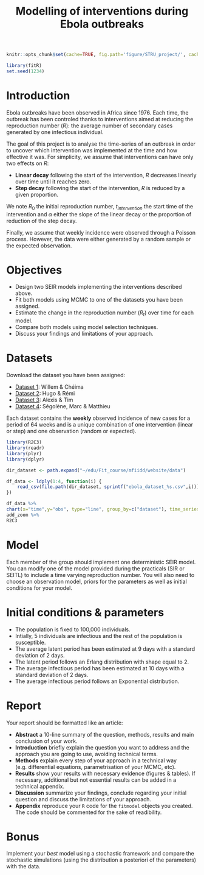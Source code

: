 % Modelling of interventions during Ebola outbreaks

```r
knitr::opts_chunk$set(cache=TRUE, fig.path='figure/STRU_project/', cache.path='cache/STRU_project/' ,fig.cap='', fig.align="center", message=FALSE, tidy=TRUE, warning=FALSE)
```

```r
library(fitR)
set.seed(1234)
```

# Introduction

Ebola outbreaks have been observed in Africa since 1976. Each time, the outbreak has been controled thanks to interventions aimed at reducing the reproduction number ($R$): the average number of secondary cases generated by one infectious individual. 

The goal of this project is to analyse the time-series of an outbreak in order to uncover which intervention was implemented at the time and how effective it was. For simplicity, we assume that interventions can have only two effects on $R$:

* __Linear decay__ following the start of the intervention, $R$ decreases linearly over time until it reaches zero.
* __Step decay__ following the start of the intervention, $R$ is reduced by a given proportion.

We note $R_0$ the initial reproduction number, $t_{intervention}$ the start time of the intervention and $\alpha$ either the slope of the linear decay or the proportion of reduction of the step decay.

Finally, we assume that weekly incidence were observed through a Poisson process. However, the data were either generated by a random sample or the expected observation.

# Objectives

* Design two SEIR models implementing the interventions described above.
* Fit both models using MCMC to one of the datasets you have been assigned.
* Estimate the change in the reproduction number ($R_t$) over time for each model.
* Compare both models using model selection techniques.
* Discuss your findings and limitations of your approach. 

# Datasets

Download the dataset you have been assigned:

* [Dataset 1](data/ebola_dataset_1.csv): Willem & Chéima
* [Dataset 2](data/ebola_dataset_2.csv): Hugo & Rémi
* [Dataset 3](data/ebola_dataset_3.csv): Alexis & Tim
* [Dataset 4](data/ebola_dataset_4.csv): Ségolène, Marc & Matthieu

Each dataset contains the __weekly__ observed incidence of new cases for a period of 64 weeks and is a unique combination of one intervention (linear or step) and one observation (random or expected).

```r

library(R2C3)
library(readr)
library(plyr)
library(dplyr)

dir_dataset <- path.expand("~/edu/Fit_course/mfiidd/website/data")

df_data <- ldply(1:4, function(i) {
	read_csv(file.path(dir_dataset, sprintf("ebola_dataset_%s.csv",i))) %>% mutate(dataset = sprintf("Dataset %s",i))
})

df_data %>% 
chart(x="time",y="obs", type="line", group_by=c("dataset"), time_series=FALSE) %>% set_legend(position="right") %>% 
add_zoom %>% 
R2C3 


```

# Model

Each member of the group should implement one deterministic SEIR model. You can modify one of the model provided during the practicals (SIR or SEITL) to include a time varying reproduction number. You will also need to choose an observation model, priors for the parameters as well as initial conditions for your model.

# Initial conditions & parameters

* The population is fixed to 100,000 individuals. 
* Intially, 5 individuals are infectious and the rest of the population is susceptible.
* The average latent period has been estimated at 9 days with a standard deviation of 2 days. 
* The latent period follows an Erlang distribution with shape equal to 2.
* The average infectious period has been estimated at 10 days with a standard deviation of 2 days.
* The average infectious period follows an Exponential distribution.


# Report

Your report should be formatted like an article:

* __Abstract__ a 10-line summary of the question, methods, results and main conclusion of your work.
* __Introduction__ briefly explain the question you want to address and the approach you are going to use, avoiding technical terms.
* __Methods__ explain every step of your approach in a technical way (e.g. differential equations, parametrisation of your MCMC, etc).
* __Results__ show your results with necessary evidence (figures & tables). If necessary, additional but not essential results can be added in a technical appendix.
* __Discussion__ summarize your findings, conclude regarding your initial question and discuss the limitations of your approach.
* __Appendix__ reproduce your `R` code for the `fitmodel` objects you created. The code should be commented for the sake of readibility.


# Bonus

Implement your _best_ model using a stochastic framework and compare the stochastic simulations (using the distribution a posteriori of the parameters) with the data.


